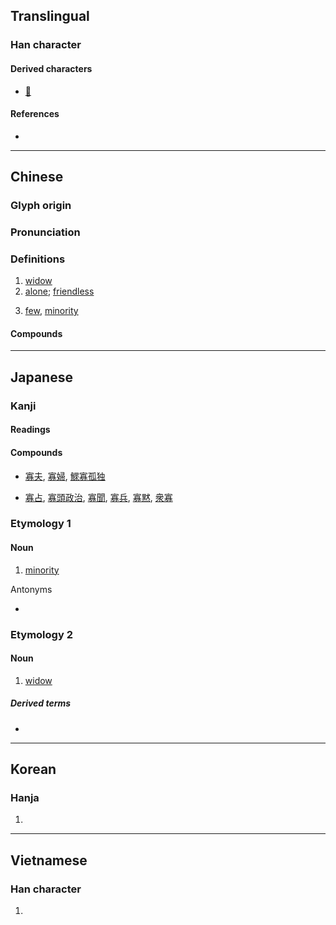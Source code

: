 {{character info/new}}
==Translingual==

===Han character===
{{Han char|rn=40|rad=宀|as=11|sn=14|four=30227|canj=JMCH|ids=⿳宀頁刀}}

====Derived characters====
* [[𠏶]]

====References====
* {{Han ref|kx=0290.190|dkj=07286|dj=0574.260|hdz=20947.070|uh=5BE1|ud=23521|bh=B9E8|bd=47592}}

----

==Chinese==
{{zh-forms|alt=𠆣}}

===Glyph origin===
{{rfe|lang=zh}}

===Pronunciation===
{{zh-pron
|m=guǎ
|c=gwaa2
|mn=kóa/tw,xm,zz:kóaⁿ
|mc=y
|oc=y
|ma=
|cat=a
}}

===Definitions===
{{zh-hanzi}}

# [[widow]]
# [[alone]]; [[friendless]]
# {{lb|zh|literary}} [[few]], [[minority]]

====Compounds====
{{zh-der|恤孤念寡|寡見鮮聞|彼眾我寡|寡斷|吃寡醋|寡情|寡妻|惜孤念寡|失道寡助|以眾克寡|寡見少聞|寡鵠|單鵠寡鳧|吃寡酒|寡女|寡謀|寡言|寡鶴|寡夫|刻薄寡恩|寡婦|恬淡寡欲|寡恩|孤家寡人|寡合|兵微將寡|守活寡|寡情少義|寡將|寡欲|巴寡婦清|孤鸞寡鶴|寡母|少私寡慾|優柔寡斷|喝寡酒|寡鵠孤鸞|寡過|寡拉主兒|寡廉鮮恥|寡居|寡小君|寡宿孤辰|寡君|寡占|寡剌|寡人|寡二少雙|寡不敵眾|形孤影寡|守寡|孤鴻寡鵠|孤寡|孤兒寡婦|寡糖|寡頭政治|多端寡要|寡恩少義|以寡擊眾|多賤寡貴|多寡|寡酒|寡陋|寡聞少見|孤陋寡聞|女兒寡|孤寡不穀|寡頭|小國寡民|以寡敵眾|文君新寡|撫孤恤寡|沉厚寡言|新寡|憐孤惜寡|清靜寡欲|擔孤受寡|矜寡孤獨|活寡|眾寡不敵|沉默寡言|望門寡|沉重寡言|款啟寡聞|稱孤道寡|果寡糖|眾寡莫敵|眾寡懸殊|眾寡勢殊|眾寡|眾寡難敵|振窮恤寡|獨學寡聞|曲高和寡|柔茹寡斷|清心寡慾|淺見寡識|澹泊寡欲|敵眾我寡|抑鬱寡歡|清湯寡水|淺見寡聞|活守寡|柔懦寡斷|款學寡聞|清貧寡欲|臉黃皮寡|菲才寡學|輕諾寡信|道寡稱孤|輕言寡信|落寞寡歡|落落寡合|糧寡兵微|說寡嘴|黑寡婦|鰥寡|鬱鬱寡歡|足謀寡斷|鰥寡孤獨|闖寡門|裒多益寡|落落寡歡|罕言寡語}}

----

==Japanese==

===Kanji===
{{ja-kanji|grade=c|rs=宀11}}

====Readings====
{{ja-readings
|goon=け
|kanon=か
|kun=やもめ-, すく-ない
}}

====Compounds====
* {{sense|widow, alone}} [[寡夫]], [[寡婦]], [[鰥寡孤独]]
* {{sense|few, minority}} [[寡占]], [[寡頭政治]], [[寡聞]], [[寡兵]], [[寡黙]], [[衆寡]]

===Etymology 1===

====Noun====
{{ja-kanjitab|か|yomi=o}}
{{ja-noun|か}}

# [[minority]]
#: {{ja-usex|'''寡'''を以って衆を制する|'''か''' を もって しゅう を せいする|Majority can be conquered by '''minority'''.}}

; Antonyms
* {{ja-r|衆|しゅう|gloss=[[majority]]}}

===Etymology 2===

====Noun====
{{ja-kanjitab|やもめ|yomi=kun}}
{{ja-noun|やもめ}}

# [[widow]]

=====Derived terms=====
* {{ja-r|男寡|おとこやもめ|gloss=[[widower]]}}

----

==Korean==

===Hanja===
{{ko-hanja|hangeul=과|rv=gwa|mr=kwa}}

# {{defn|lang=ko|sort=宀11}}

----

==Vietnamese==

===Han character===
{{vi-hantu|[[quả]], [[goá]]|rs=宀11}}

# {{defn|lang=vi}}